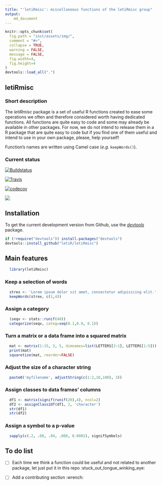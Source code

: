 ```yaml
---
title: "'letiRmisc': miscellaneous functions of the letiRmisc group"
output:
    md_document
---
```



```r
knitr::opts_chunk$set(
  fig.path = "inst/assets/img/",
  comment = "#>",
  collapse = TRUE,
  warning = FALSE,
  message = FALSE,
  fig.width=4,
  fig.height=4
)
devtools::load_all(".")
```


## letiRmisc

### Short description

The *letiRmisc* package is a set of useful R functions created to ease some operations we often and therefore considered worth having dedicated functions. All functions are quite easy to code and some may already be available in other packages. For now, we do not intend to release them in a R package that are quite easy to code but if you find one of them useful and intend to use in your own package, please, help yourself!

Function's names are written using Camel case (*e.g.* `keepWords()`).

### Current status

[![Buildstatus](https://ci.appveyor.com/api/projects/status/h2t19erayyod64lj?svg=true)](https://ci.appveyor.com/project/inSileco/letiRmisc)

[![Travis](https://travis-ci.org/inSileco/letiRmisc.svg?branch=master)](https://travis-ci.org/inSileco/letiRmisc)

[![codecov](https://codecov.io/ghinSileco/letiRmisc/branch/master/graph/badge.svg)](https://codecov.io/gh/inSileco/letiRmisc)

![](https://img.shields.io/badge/licence-GPLv3-8f10cb.svg)


## Installation

To get the current development version from Github, use the
[*devtools*](http://cran.r-project.org/web/packages/devtools/index.html) package.

```r
if (!require("devtools")) install.packages("devtools")
devtools::install_github("letiR/letiRmisc")
```



## Main features

```r
  library(letiRmisc)
```

### Keep a selection of words

```r
  strex <- 'Lorem ipsum dolor sit amet, consectetur adipisicing elit.'
  keepWords(strex, c(1,4))
```

### Assign a category

```r
  (seqv <- stats::runif(40))
  categorize(seqv, categ=seq(0.1,0.9, 0.1))
```

### Turn a matrix or a data frame into a squared matrix

```r
  mat <- matrix(1:15, 3, 5, dimnames=list(LETTERS[3:1], LETTERS[1:5]))
  print(mat)
  squaretize(mat, reorder=FALSE)
```

### Adjust the size of a character string

```r
  paste0('myfilename', adjustString(c(1:2,10,100), 3))
```

### Assign classes to data frames' columns

```r
  df1 <- matrix(signif(runif(20),4), ncol=2)
  df2 <- assignClass2df(df1, 2, 'character')
  str(df1)
  str(df2)
```


### Assign a symbol to a p-value

```r
  sapply(c(.2, .08, .04, .008, 0.0001), signifSymbols)
```




## To do list

- [ ] Each time we think a function could be useful and not related to another package, let just put it in this repo :stuck_out_tongue_winking_eye:

- [ ] Add a contributing section :wrench:

